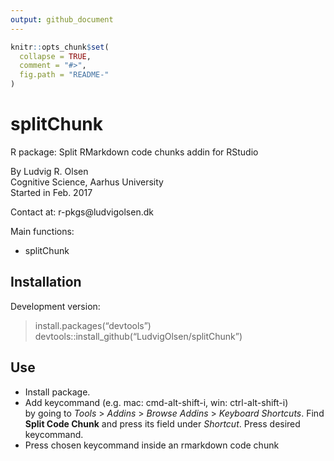 ```yaml
---
output: github_document
---
```


<!-- README.md is generated from README.Rmd. Please edit that file -->

```r
knitr::opts_chunk$set(
  collapse = TRUE,
  comment = "#>",
  fig.path = "README-"
)
```

# splitChunk

R package: Split RMarkdown code chunks addin for RStudio

By Ludvig R. Olsen  
Cognitive Science, Aarhus University  
Started in Feb. 2017  

Contact at:
r-pkgs@ludvigolsen.dk

Main functions:   

* splitChunk  

## Installation  
Development version:  

> install.packages("devtools")  
> devtools::install_github("LudvigOlsen/splitChunk")  

## Use

* Install package.
* Add keycommand (e.g. mac: cmd-alt-shift-i, win: ctrl-alt-shift-i)   
by going to *Tools* > *Addins* > *Browse Addins* > *Keyboard Shortcuts*.
Find **Split Code Chunk** and press its field under *Shortcut*. Press desired keycommand.  
* Press chosen keycommand inside an rmarkdown code chunk  

